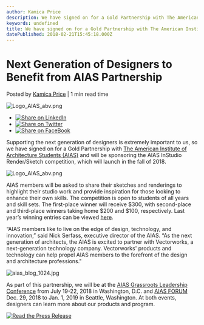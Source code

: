 ```yaml
---
author: Kamica Price
description: We have signed on for a Gold Partnership with The American Institute of Architecture Students and will sponsor the AIAS InStudio Render/Sketch competition. 
keywords: undefined
title: We have signed on for a Gold Partnership with The American Institute of Architecture Students and will sponsor the AIAS InStudio Render/Sketch competition.  
datePublished: 2018-02-21T15:45:18.000Z
---
```

  

# Next Generation of Designers to Benefit from AIAS Partnership

 Posted by [Kamica Price](https://blog.vectorworks.net/author/kamica-price) | 1 min read time 

![Logo_AIAS_abv.png](https://blog.vectorworks.net/hubfs/Blog%20Images/180221_AIASPartnership/Logo_AIAS_abv.png) 

* [![Share on LinkedIn](https://2659751.fs1.hubspotusercontent-na1.net/hubfs/2659751/michaelDemo/share-LI.png)](http://www.linkedin.com/shareArticle?mini=true&url=https%3A%2F%2Fblog.vectorworks.net%2Fnext-generation-of-designers-to-benefit-from-aias-partnership)
* [![Share on Twitter](https://2659751.fs1.hubspotusercontent-na1.net/hubfs/2659751/michaelDemo/share-TW.png)](https://www.twitter.com/share?text=Next%20Generation%20of%20Designers%20to%20Benefit%20from%20AIAS%20Partnership&url=https%3A%2F%2Fblog.vectorworks.net%2Fnext-generation-of-designers-to-benefit-from-aias-partnership&via=PMGTweets)
* [![Share on FaceBook](https://2659751.fs1.hubspotusercontent-na1.net/hubfs/2659751/michaelDemo/share-FB.png)](https://www.facebook.com/sharer/sharer.php?u=https%3A%2F%2Fblog.vectorworks.net%2Fnext-generation-of-designers-to-benefit-from-aias-partnership)

Supporting the next generation of designers is extremely important to us, so we have signed on for a Gold Partnership with [The American Institute of Architecture Students (AIAS)](http://www.aias.org/) and will be sponsoring the AIAS InStudio Render/Sketch competition, which will launch in the fall of 2018.

![Logo_AIAS_abv.png](https://blog.vectorworks.net/hs-fs/hubfs/Blog%20Images/180221_AIASPartnership/Logo_AIAS_abv.png?width=377&height=125&name=Logo_AIAS_abv.png)

AIAS members will be asked to share their sketches and renderings to highlight their studio work and provide inspiration for those looking to enhance their own skills. The competition is open to students of all years and skill sets. The first-place winner will receive $300, with second-place and third-place winners taking home $200 and $100, respectively. Last year’s winning entries can be viewed [here](http://www.aias.org/wp-content/uploads/2018/01/InStudio-Render-Sketch-Comp%5FWinners.pdf). 

“AIAS members like to live on the edge of design, technology, and innovation,” said Nick Serfass, executive director of the AIAS. “As the next generation of architects, the AIAS is excited to partner with Vectorworks, a next-generation technology company. Vectorworks' products and technology can help propel AIAS members to the forefront of the design and architecture professions." 

![aias_blog_1024.jpg](https://blog.vectorworks.net/hs-fs/hubfs/180221_AIASPartnership/aias_blog_1024.jpg?width=550&name=aias_blog_1024.jpg "aias_blog_1024.jpg")

As part of this partnership, we will be at the [AIAS Grassroots Leadership Conference](http://www.aias.org/events/grassroots-2018/) from July 19-22, 2018 in Washington, D.C. and [AIAS FORUM](http://www.aias.org/events/forum-2018/) Dec. 29, 2018 to Jan. 1, 2019 in Seattle, Washington. At both events, designers can learn more about our products and program. 

[![Read the Press Release](https://no-cache.hubspot.com/cta/default/3018241/c53a69ea-581a-4e02-8ea5-f3fffe2bfb13.png)](https://cta-redirect.hubspot.com/cta/redirect/3018241/c53a69ea-581a-4e02-8ea5-f3fffe2bfb13) 

  